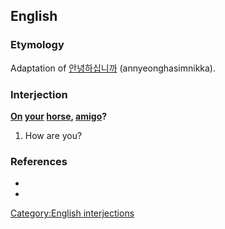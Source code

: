 ==English==

===Etymology===
Adaptation of {{etyl|ko|en}} [[안녕하십니까]] (annyeonghasimnikka).

===Interjection===
'''[[on|On]] [[your]] [[horse]], [[amigo]]?'''

# {{context|military|slang}} How are you?

===References===
* {{reference-book |author=Dickson, Paul |year=2004 |origyear=1994 |title=War Slang: American Fighting Words and Phrases Since the Civil War |edition=2nd ed. |location=Washington, D.C. |publisher=Brassey's |id=ISBN 1-57488-710-6 |pages=p. 251}}
* {{reference-book |author=Elting, John R.; Dan Cragg; Ernest Deal |year=1984 |title=A Dictionary of Soldier Talk |location=New York |publisher=Scribners |id=ISBN 0-684-17862-1 |pages=p. 218}}

[[Category:English interjections]]